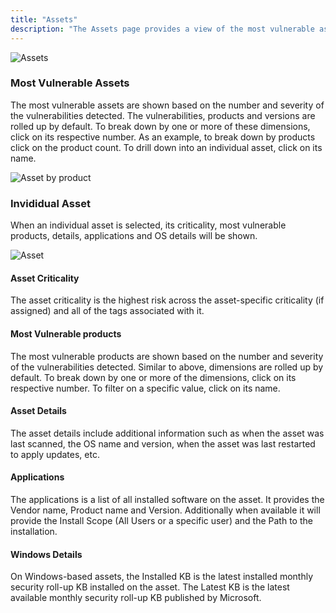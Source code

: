 ```yaml
---
title: "Assets"
description: "The Assets page provides a view of the most vulnerable assets.  It supports breaking down by different dimensions and drilling down into an individual asset."
---
```


<Frame type="glass">
  <img src="/images/assets.png" alt="Assets" />
</Frame>

### Most Vulnerable Assets

The most vulnerable assets are shown based on the number and severity of the vulnerabilities detected.  The vulnerabilities, products and versions are rolled up by default.  To break down by one or more of these dimensions, click on its respective number.  As an example, to break down by products click on the product count.  To drill down into an individual asset, click on its name.

<Frame type="glass">
  <img src="/images/assets-by-product.png" alt="Asset by product" />
</Frame>

### Invididual Asset

When an individual asset is selected, its criticality, most vulnerable products, details, applications and OS details will be shown.

<Frame type="glass">
  <img src="/images/asset.png" alt="Asset" />
</Frame>

#### Asset Criticality

The asset criticality is the highest risk across the asset-specific criticality (if assigned) and all of the tags associated with it.

#### Most Vulnerable products

The most vulnerable products are shown based on the number and severity of the vulnerabilities detected.  Similar to above, dimensions are rolled up by default.  To break down by one or more of the dimensions, click on its respective number.  To filter on a specific value, click on its name.

#### Asset Details

The asset details include additional information such as when the asset was last scanned, the OS name and version, when the asset was last restarted to apply updates, etc.

#### Applications

The applications is a list of all installed software on the asset.  It provides the Vendor name, Product name and Version.  Additionally when available it will provide the Install Scope (All Users or a specific user) and the Path to the installation.

#### Windows Details

On Windows-based assets, the Installed KB is the latest installed monthly security roll-up KB installed on the asset.  The Latest KB is the latest available monthly security roll-up KB published by Microsoft.